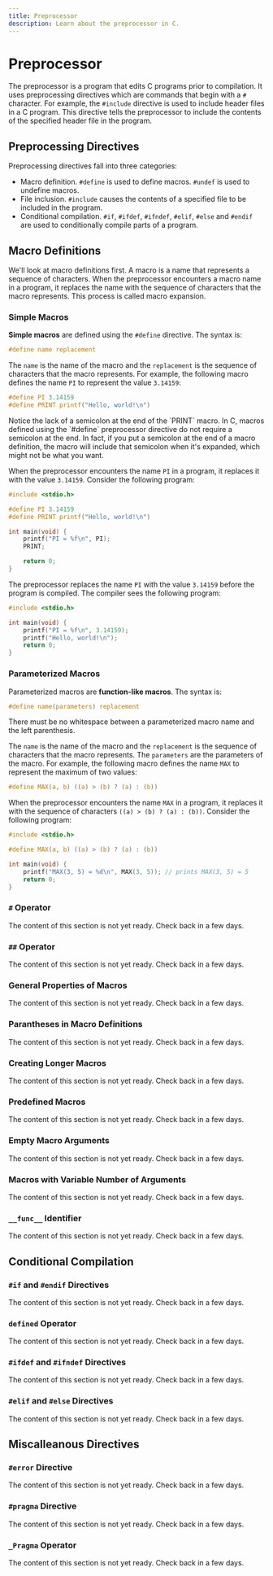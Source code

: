 ```yaml
---
title: Preprocessor
description: Learn about the preprocessor in C.
---
```



# Preprocessor

The preprocessor is a program that edits C programs prior to compilation. It uses preprocessing directives which are commands that begin with a `#` character. For example, the `#include` directive is used to include header files in a C program. This directive tells the preprocessor to include the contents of the specified header file in the program.

## Preprocessing Directives

Preprocessing directives fall into three categories:

- Macro definition. `#define` is used to define macros. `#undef` is used to undefine macros.
- File inclusion. `#include` causes the contents of a specified file to be included in the program.
- Conditional compilation. `#if`, `#ifdef`, `#ifndef`, `#elif`, `#else` and `#endif` are used to conditionally compile parts of a program.

## Macro Definitions

We'll look at macro definitions first. A macro is a name that represents a sequence of characters. When the preprocessor encounters a macro name in a program, it replaces the name with the sequence of characters that the macro represents. This process is called macro expansion.

### Simple Macros

**Simple macros** are defined using the `#define` directive. The syntax is:

```c
#define name replacement
```

The `name` is the name of the macro and the `replacement` is the sequence of characters that the macro represents. For example, the following macro defines the name `PI` to represent the value `3.14159`:

```c
#define PI 3.14159
#define PRINT printf("Hello, world!\n")
```

<Callout>
  Notice the lack of a semicolon at the end of the `PRINT` macro. In C, macros
  defined using the `#define` preprocessor directive do not require a semicolon
  at the end. In fact, if you put a semicolon at the end of a macro definition,
  the macro will include that semicolon when it's expanded, which might not be
  what you want.
</Callout>

When the preprocessor encounters the name `PI` in a program, it replaces it with the value `3.14159`. Consider the following program:

```c {3-4,7-8}
#include <stdio.h>

#define PI 3.14159
#define PRINT printf("Hello, world!\n")

int main(void) {
    printf("PI = %f\n", PI);
    PRINT;

    return 0;
}
```

The preprocessor replaces the name `PI` with the value `3.14159` before the program is compiled. The compiler sees the following program:

```c {4-5}
#include <stdio.h>

int main(void) {
    printf("PI = %f\n", 3.14159);
    printf("Hello, world!\n");
    return 0;
}
```

### Parameterized Macros

Parameterized macros are **function-like macros**. The syntax is:

```c
#define name(parameters) replacement
```

<Callout type="warning">
  There must be no whitespace between a parameterized macro name and the left
  parenthesis.
</Callout>

The `name` is the name of the macro and the `replacement` is the sequence of characters that the macro represents. The `parameters` are the parameters of the macro. For example, the following macro defines the name `MAX` to represent the maximum of two values:

```c
#define MAX(a, b) ((a) > (b) ? (a) : (b))
```

When the preprocessor encounters the name `MAX` in a program, it replaces it with the sequence of characters `((a) > (b) ? (a) : (b))`. Consider the following program:

```c {3,6}
#include <stdio.h>

#define MAX(a, b) ((a) > (b) ? (a) : (b))

int main(void) {
    printf("MAX(3, 5) = %d\n", MAX(3, 5)); // prints MAX(3, 5) = 5
    return 0;
}
```

### `#` Operator

<Callout type="warning">
  The content of this section is not yet ready. Check back in a few days.
</Callout>

### `##` Operator

<Callout type="warning">
  The content of this section is not yet ready. Check back in a few days.
</Callout>

### General Properties of Macros

<Callout type="warning">
  The content of this section is not yet ready. Check back in a few days.
</Callout>

### Parantheses in Macro Definitions

<Callout type="warning">
  The content of this section is not yet ready. Check back in a few days.
</Callout>

### Creating Longer Macros

<Callout type="warning">
  The content of this section is not yet ready. Check back in a few days.
</Callout>

### Predefined Macros

<Callout type="warning">
  The content of this section is not yet ready. Check back in a few days.
</Callout>

### Empty Macro Arguments

<Callout type="warning">
  The content of this section is not yet ready. Check back in a few days.
</Callout>

### Macros with Variable Number of Arguments

<Callout type="warning">
  The content of this section is not yet ready. Check back in a few days.
</Callout>

### `__func__` Identifier

<Callout type="warning">
  The content of this section is not yet ready. Check back in a few days.
</Callout>

## Conditional Compilation

### `#if` and `#endif` Directives

<Callout type="warning">
  The content of this section is not yet ready. Check back in a few days.
</Callout>

### `defined` Operator

<Callout type="warning">
  The content of this section is not yet ready. Check back in a few days.
</Callout>

### `#ifdef` and `#ifndef` Directives

<Callout type="warning">
  The content of this section is not yet ready. Check back in a few days.
</Callout>

### `#elif` and `#else` Directives

<Callout type="warning">
  The content of this section is not yet ready. Check back in a few days.
</Callout>

## Miscalleanous Directives

### `#error` Directive

<Callout type="warning">
  The content of this section is not yet ready. Check back in a few days.
</Callout>

### `#pragma` Directive

<Callout type="warning">
  The content of this section is not yet ready. Check back in a few days.
</Callout>

### `_Pragma` Operator

<Callout type="warning">
  The content of this section is not yet ready. Check back in a few days.
</Callout>

